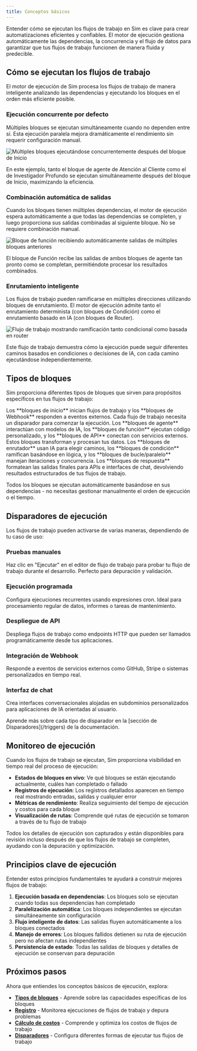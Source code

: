 ```yaml
---
title: Conceptos básicos
---
```



Entender cómo se ejecutan los flujos de trabajo en Sim es clave para crear automatizaciones eficientes y confiables. El motor de ejecución gestiona automáticamente las dependencias, la concurrencia y el flujo de datos para garantizar que tus flujos de trabajo funcionen de manera fluida y predecible.

## Cómo se ejecutan los flujos de trabajo

El motor de ejecución de Sim procesa los flujos de trabajo de manera inteligente analizando las dependencias y ejecutando los bloques en el orden más eficiente posible.

### Ejecución concurrente por defecto

Múltiples bloques se ejecutan simultáneamente cuando no dependen entre sí. Esta ejecución paralela mejora dramáticamente el rendimiento sin requerir configuración manual.

<Image
  src="/static/execution/concurrency.png"
  alt="Múltiples bloques ejecutándose concurrentemente después del bloque de Inicio"
  width={800}
  height={500}
/>

En este ejemplo, tanto el bloque de agente de Atención al Cliente como el de Investigador Profundo se ejecutan simultáneamente después del bloque de Inicio, maximizando la eficiencia.

### Combinación automática de salidas

Cuando los bloques tienen múltiples dependencias, el motor de ejecución espera automáticamente a que todas las dependencias se completen, y luego proporciona sus salidas combinadas al siguiente bloque. No se requiere combinación manual.

<Image
  src="/static/execution/combination.png"
  alt="Bloque de función recibiendo automáticamente salidas de múltiples bloques anteriores"
  width={800}
  height={500}
/>

El bloque de Función recibe las salidas de ambos bloques de agente tan pronto como se completan, permitiéndote procesar los resultados combinados.

### Enrutamiento inteligente

Los flujos de trabajo pueden ramificarse en múltiples direcciones utilizando bloques de enrutamiento. El motor de ejecución admite tanto el enrutamiento determinista (con bloques de Condición) como el enrutamiento basado en IA (con bloques de Router).

<Image
  src="/static/execution/routing.png"
  alt="Flujo de trabajo mostrando ramificación tanto condicional como basada en router"
  width={800}
  height={500}
/>

Este flujo de trabajo demuestra cómo la ejecución puede seguir diferentes caminos basados en condiciones o decisiones de IA, con cada camino ejecutándose independientemente.

## Tipos de bloques

Sim proporciona diferentes tipos de bloques que sirven para propósitos específicos en tus flujos de trabajo:

<Cards>
  <Card title="Disparadores" href="/triggers">
    Los **bloques de inicio** inician flujos de trabajo y los **bloques de Webhook** responden a eventos externos. Cada flujo de trabajo necesita un disparador para comenzar la ejecución.
  </Card>
  
  <Card title="Bloques de procesamiento" href="/blocks">
    Los **bloques de agente** interactúan con modelos de IA, los **bloques de función** ejecutan código personalizado, y los **bloques de API** conectan con servicios externos. Estos bloques transforman y procesan tus datos.
  </Card>
  
  <Card title="Control de flujo" href="/blocks">
    Los **bloques de enrutador** usan IA para elegir caminos, los **bloques de condición** ramifican basándose en lógica, y los **bloques de bucle/paralelo** manejan iteraciones y concurrencia.
  </Card>
  
  <Card title="Salida y respuesta" href="/blocks">
    Los **bloques de respuesta** formatean las salidas finales para APIs e interfaces de chat, devolviendo resultados estructurados de tus flujos de trabajo.
  </Card>
</Cards>

Todos los bloques se ejecutan automáticamente basándose en sus dependencias - no necesitas gestionar manualmente el orden de ejecución o el tiempo.

## Disparadores de ejecución

Los flujos de trabajo pueden activarse de varias maneras, dependiendo de tu caso de uso:

### Pruebas manuales
Haz clic en "Ejecutar" en el editor de flujo de trabajo para probar tu flujo de trabajo durante el desarrollo. Perfecto para depuración y validación.

### Ejecución programada  
Configura ejecuciones recurrentes usando expresiones cron. Ideal para procesamiento regular de datos, informes o tareas de mantenimiento.

### Despliegue de API
Despliega flujos de trabajo como endpoints HTTP que pueden ser llamados programáticamente desde tus aplicaciones.

### Integración de Webhook
Responde a eventos de servicios externos como GitHub, Stripe o sistemas personalizados en tiempo real.

### Interfaz de chat
Crea interfaces conversacionales alojadas en subdominios personalizados para aplicaciones de IA orientadas al usuario.

<Callout type="info">
  Aprende más sobre cada tipo de disparador en la [sección de Disparadores](/triggers) de la documentación.
</Callout>

## Monitoreo de ejecución

Cuando los flujos de trabajo se ejecutan, Sim proporciona visibilidad en tiempo real del proceso de ejecución:

- **Estados de bloques en vivo**: Ve qué bloques se están ejecutando actualmente, cuáles han completado o fallado
- **Registros de ejecución**: Los registros detallados aparecen en tiempo real mostrando entradas, salidas y cualquier error
- **Métricas de rendimiento**: Realiza seguimiento del tiempo de ejecución y costos para cada bloque
- **Visualización de rutas**: Comprende qué rutas de ejecución se tomaron a través de tu flujo de trabajo

<Callout type="info">
  Todos los detalles de ejecución son capturados y están disponibles para revisión incluso después de que los flujos de trabajo se completen, ayudando con la depuración y optimización.
</Callout>

## Principios clave de ejecución

Entender estos principios fundamentales te ayudará a construir mejores flujos de trabajo:

1. **Ejecución basada en dependencias**: Los bloques solo se ejecutan cuando todas sus dependencias han completado
2. **Paralelización automática**: Los bloques independientes se ejecutan simultáneamente sin configuración
3. **Flujo inteligente de datos**: Las salidas fluyen automáticamente a los bloques conectados
4. **Manejo de errores**: Los bloques fallidos detienen su ruta de ejecución pero no afectan rutas independientes
5. **Persistencia de estado**: Todas las salidas de bloques y detalles de ejecución se conservan para depuración

## Próximos pasos

Ahora que entiendes los conceptos básicos de ejecución, explora:
- **[Tipos de bloques](/blocks)** - Aprende sobre las capacidades específicas de los bloques
- **[Registro](/execution/logging)** - Monitorea ejecuciones de flujos de trabajo y depura problemas
- **[Cálculo de costos](/execution/costs)** - Comprende y optimiza los costos de flujos de trabajo
- **[Disparadores](/triggers)** - Configura diferentes formas de ejecutar tus flujos de trabajo

